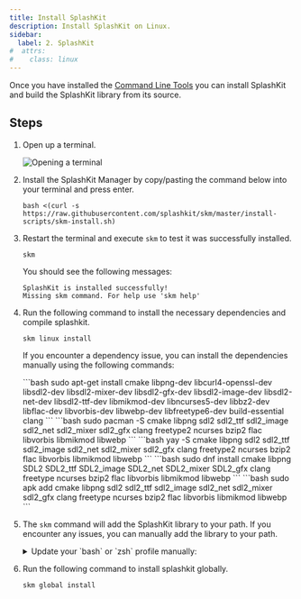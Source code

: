 ```yaml
---
title: Install SplashKit
description: Install SplashKit on Linux.
sidebar:
  label: 2. SplashKit
#  attrs:
#    class: linux
---
```


Once you have installed the [Command Line Tools](/installation/linux/step-1/) you can install SplashKit and build the SplashKit library from its source.

## Steps

1. Open up a terminal.

    ![Opening a terminal](/gifs/linux/open-terminal.gif)

2. Install the SplashKit Manager by copy/pasting the command below into your terminal and press enter.

    ```shell
    bash <(curl -s https://raw.githubusercontent.com/splashkit/skm/master/install-scripts/skm-install.sh)
    ```

3. Restart the terminal and execute `skm` to test it was successfully installed.

    ```shell
    skm
    ```

    You should see the following messages:

    ```shell
    SplashKit is installed successfully!
    Missing skm command. For help use 'skm help'
    ```

4. Run the following command to install the necessary dependencies and compile splashkit.

    ```shell
    skm linux install
    ```

    If you encounter a dependency issue, you can install the dependencies manually using the following commands:

    <Tabs syncKey="linux-distro">
    <TabItem label="Ubuntu/Debian">
    ```bash
    sudo apt-get install cmake libpng-dev libcurl4-openssl-dev libsdl2-dev libsdl2-mixer-dev libsdl2-gfx-dev libsdl2-image-dev libsdl2-net-dev libsdl2-ttf-dev libmikmod-dev libncurses5-dev libbz2-dev libflac-dev libvorbis-dev libwebp-dev libfreetype6-dev build-essential clang
    ```
    </TabItem>
    <TabItem label="Arch (pacman)">
    ```bash
    sudo pacman -S cmake libpng sdl2 sdl2_ttf sdl2_image sdl2_net sdl2_mixer sdl2_gfx clang freetype2 ncurses bzip2 flac libvorbis libmikmod libwebp
    ```
    </TabItem>
    <TabItem label="Arch (yay)">
    ```bash
    yay -S cmake libpng sdl2 sdl2_ttf sdl2_image sdl2_net sdl2_mixer sdl2_gfx clang freetype2 ncurses bzip2 flac libvorbis libmikmod libwebp
    ```
    </TabItem>
    <TabItem label="Fedora">
    ```bash
    sudo dnf install cmake libpng SDL2 SDL2_ttf SDL2_image SDL2_net SDL2_mixer SDL2_gfx clang freetype ncurses bzip2 flac libvorbis libmikmod libwebp
    ```
    </TabItem>
    <TabItem label="Alpine">
    ```bash
    sudo apk add cmake libpng sdl2 sdl2_ttf sdl2_image sdl2_net sdl2_mixer sdl2_gfx clang freetype ncurses bzip2 flac libvorbis libmikmod libwebp
    ```
    </TabItem>
    </Tabs>

5. The `skm` command will add the SplashKit library to your path. If you encounter any issues, you can manually add the library to your path.

    <details>
    <summary>Update your `bash` or `zsh` profile manually:</summary>

    <Tabs syncKey="bash-zsh">
    <TabItem label="bash">
    Open your `~/.bashrc` file:
    ```bash
    nano ~/.bashrc
    ```
    Then add the following two lines near the end of the file:
    ```bash
    export PATH="$PATH:$HOME/.splashkit:$PATH"
    export LD_LIBRARY_PATH="$HOME/.splashkit/lib/linux:$LD_LIBRARY_PATH"
    ```
    Then run the following command to update your profile:
    ```bash
    source ~/.bashrc
    ```
    </TabItem>
    <TabItem label="zsh">
    Open your `~/.zshrc` file:
    ```bash
    nano ~/.zshrc
    ```
    Then add the following two lines near the end of the file:
    ```bash
    export PATH="$PATH:$HOME/.splashkit:$PATH"
    export LD_LIBRARY_PATH="$HOME/.splashkit/lib/linux:$LD_LIBRARY_PATH"
    ```
    Then run the following command to update your profile:
    ```bash
    source ~/.zshrc
    ```
    </TabItem>
    </Tabs>
    </details>

6. Run the following command to install splashkit globally.

    ```shell
    skm global install
    ```
